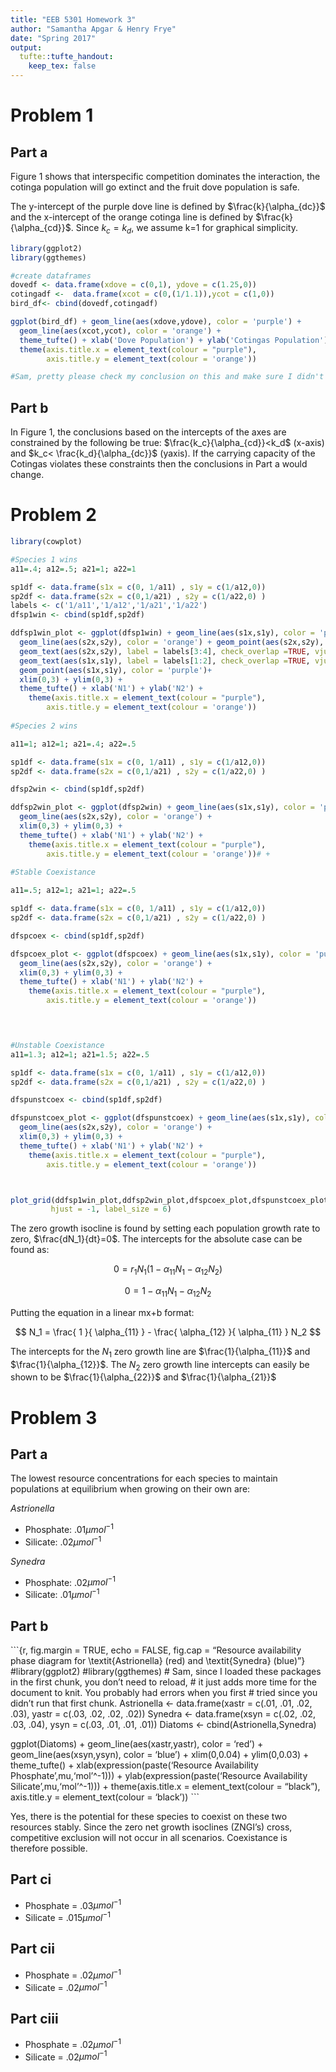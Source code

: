 ```yaml
---
title: "EEB 5301 Homework 3"
author: "Samantha Apgar & Henry Frye"
date: "Spring 2017"
output: 
  tufte::tufte_handout:
    keep_tex: false
---
```


# Problem 1

## Part a 

Figure 1 shows that interspecific competition dominates the interaction, the cotinga population will go extinct and the fruit dove population is safe.

The y-intercept of the purple dove line is defined by $\frac{k}{\alpha_{dc}}$ and the x-intercept of the orange cotinga line is defined by $\frac{k}{\alpha_{cd}}$.  Since $k_c=k_d$, we assume k=1 for graphical simplicity. 


```r
library(ggplot2)
library(ggthemes)

#create dataframes
dovedf <- data.frame(xdove = c(0,1), ydove = c(1.25,0))
cotingadf <-  data.frame(xcot = c(0,(1/1.1)),ycot = c(1,0))
bird_df<- cbind(dovedf,cotingadf)

ggplot(bird_df) + geom_line(aes(xdove,ydove), color = 'purple') + 
  geom_line(aes(xcot,ycot), color = 'orange') + 
  theme_tufte() + xlab('Dove Population') + ylab('Cotingas Population') + 
  theme(axis.title.x = element_text(colour = "purple"),
        axis.title.y = element_text(colour = 'orange'))

#Sam, pretty please check my conclusion on this and make sure I didn't get this backward :)
```




## Part b

In Figure 1, the conclusions based on the intercepts of the axes are constrained by the following be true: $\frac{k_c}{\alpha_{cd}}<k_d$ (x-axis) and $k_c< \frac{k_d}{\alpha_{dc}}$ (yaxis). If the carrying capacity of the Cotingas violates these constraints then the conclusions in Part a would change.




# Problem 2

```r
library(cowplot)

#Species 1 wins
a11=.4; a12=.5; a21=1; a22=1

sp1df <- data.frame(s1x = c(0, 1/a11) , s1y = c(1/a12,0))
sp2df <- data.frame(s2x = c(0,1/a21) , s2y = c(1/a22,0) )
labels <- c('1/a11','1/a12','1/a21','1/a22')
dfsp1win <- cbind(sp1df,sp2df)

ddfsp1win_plot <- ggplot(dfsp1win) + geom_line(aes(s1x,s1y), color = 'purple') +
  geom_line(aes(s2x,s2y), color = 'orange') + geom_point(aes(s2x,s2y), color = 'orange') +
  geom_text(aes(s2x,s2y), label = labels[3:4], check_overlap =TRUE, vjust = -2, size = 1.5) +
  geom_text(aes(s1x,s1y), label = labels[1:2], check_overlap =TRUE, vjust = -2, size = 1.5) +
  geom_point(aes(s1x,s1y), color = 'purple')+
  xlim(0,3) + ylim(0,3) + 
  theme_tufte() + xlab('N1') + ylab('N2') + 
    theme(axis.title.x = element_text(colour = "purple"),
        axis.title.y = element_text(colour = 'orange')) 
  
#Species 2 wins

a11=1; a12=1; a21=.4; a22=.5

sp1df <- data.frame(s1x = c(0, 1/a11) , s1y = c(1/a12,0))
sp2df <- data.frame(s2x = c(0,1/a21) , s2y = c(1/a22,0) )

dfsp2win <- cbind(sp1df,sp2df)

ddfsp2win_plot <- ggplot(dfsp2win) + geom_line(aes(s1x,s1y), color = 'purple') + 
  geom_line(aes(s2x,s2y), color = 'orange') + 
  xlim(0,3) + ylim(0,3) + 
  theme_tufte() + xlab('N1') + ylab('N2') + 
    theme(axis.title.x = element_text(colour = "purple"),
        axis.title.y = element_text(colour = 'orange'))# +
  
#Stable Coexistance

a11=.5; a12=1; a21=1; a22=.5

sp1df <- data.frame(s1x = c(0, 1/a11) , s1y = c(1/a12,0))
sp2df <- data.frame(s2x = c(0,1/a21) , s2y = c(1/a22,0) )

dfspcoex <- cbind(sp1df,sp2df)

dfspcoex_plot <- ggplot(dfspcoex) + geom_line(aes(s1x,s1y), color = 'purple') + 
  geom_line(aes(s2x,s2y), color = 'orange') + 
  xlim(0,3) + ylim(0,3) + 
  theme_tufte() + xlab('N1') + ylab('N2') + 
    theme(axis.title.x = element_text(colour = "purple"),
        axis.title.y = element_text(colour = 'orange')) 
  



#Unstable Coexistance
a11=1.3; a12=1; a21=1.5; a22=.5

sp1df <- data.frame(s1x = c(0, 1/a11) , s1y = c(1/a12,0))
sp2df <- data.frame(s2x = c(0,1/a21) , s2y = c(1/a22,0) )

dfspunstcoex <- cbind(sp1df,sp2df)

dfspunstcoex_plot <- ggplot(dfspunstcoex) + geom_line(aes(s1x,s1y), color = 'purple') + 
  geom_line(aes(s2x,s2y), color = 'orange') + 
  xlim(0,3) + ylim(0,3) + 
  theme_tufte() + xlab('N1') + ylab('N2') + 
    theme(axis.title.x = element_text(colour = "purple"),
        axis.title.y = element_text(colour = 'orange')) 



plot_grid(ddfsp1win_plot,ddfsp2win_plot,dfspcoex_plot,dfspunstcoex_plot, labels  = c('Species 1 Wins','Species 2 Wins', 'Stable Coexistance','Unstable Coexistance'),
         hjust = -1, label_size = 6)
```

The zero growth isocline is found by setting each population growth rate to zero, $\frac{dN_1}{dt}=0$. The intercepts for the absolute case can be found as:

$$
0=r_1N_1(1-\alpha_{11}N_1-\alpha_{12}N_2)
$$

$$
0= 1-\alpha_{11}N_1-\alpha_{12}N_2
$$

Putting the equation in a linear mx+b format:

$$
N_1 = \frac{ 1 }{ \alpha_{11} }  - \frac{ \alpha_{12} }{ \alpha_{11} } N_2
$$

The intercepts for the $N_1$ zero growth line  are $\frac{1}{\alpha_{11}}$ and $\frac{1}{\alpha_{12}}$. The $N_2$ zero growth line intercepts can easily be shown to be $\frac{1}{\alpha_{22}}$ and $\frac{1}{\alpha_{21}}$


# Problem 3

## Part a

The lowest resource concentrations for each species to maintain populations at equilibrium when growing on their own are:

*Astrionella*

* Phosphate: .01$\mu{mol}^{-1}$
* Silicate:  .02$\mu{mol}^{-1}$

*Synedra*

* Phosphate: .02$\mu{mol}^{-1}$
* Silicate:  .01$\mu{mol}^{-1}$

## Part b

```{r, fig.margin = TRUE, echo = FALSE, fig.cap = "Resource availability phase diagram for \\textit{Astrionella} (red) and \\textit{Synedra} (blue)"}
#library(ggplot2)
#library(ggthemes)
# Sam, since I loaded these packages in the first chunk, you don't need to reload,
# it just adds more time for the document to knit.  You probably had errors when you first
# tried since you didn't run that first chunk.
Astrionella <- data.frame(xastr = c(.01, .01, .02, .03), yastr = c(.03, .02, .02, .02))
Synedra <-  data.frame(xsyn = c(.02, .02, .03, .04), ysyn = c(.03, .01, .01, .01))
Diatoms <- cbind(Astrionella,Synedra)

ggplot(Diatoms) + geom_line(aes(xastr,yastr), color = 'red') + 
  geom_line(aes(xsyn,ysyn), color = 'blue') + xlim(0,0.04) + ylim(0,0.03) +
  theme_tufte() + xlab(expression(paste('Resource Availability Phosphate ',mu,'mol'^-1))) +   ylab(expression(paste('Resource Availability Silicate ',mu,'mol'^-1))) + 
  theme(axis.title.x = element_text(colour = "black"),
        axis.title.y = element_text(colour = 'black'))
```


Yes, there is the potential for these species to coexist on these two resources stably. Since the zero net growth isoclines (ZNGI's) cross, competitive exclusion will not occur in all scenarios. Coexistance is therefore possible.


## Part ci 

* Phosphate = .03$\mu{mol}^{-1}$
* Silicate = .015$\mu{mol}^{-1}$

## Part cii

* Phosphate = .02$\mu{mol}^{-1}$
* Silicate = .02$\mu{mol}^{-1}$

## Part ciii 

* Phosphate = .02$\mu{mol}^{-1}$
* Silicate = .02$\mu{mol}^{-1}$

